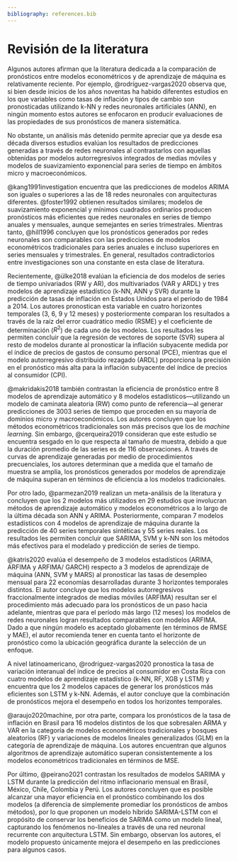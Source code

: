 ```yaml
---
bibliography: references.bib
---
```


# Revisión de la literatura

Algunos autores afirman que la literatura dedicada a la comparación de pronósticos entre modelos econométricos y de aprendizaje de máquina es relativamente reciente. Por ejemplo, @rodríguez-vargas2020 observa que, si bien desde inicios de los años noventas ha habido diferentes estudios en los que variables como tasas de inflación y tipos de cambio son pronosticadas utilizando k-NN y redes neuronales artificiales (ANN), en ningún momento estos autores se enfocaron en producir evaluaciones de las propiedades de sus pronósticos de manera sistemática.

No obstante, un análisis más detenido permite apreciar que ya desde esa década diversos estudios evalúan los resultados de predicciones generadas a través de redes neuronales al contrastarlos con aquellas obtenidas por modelos autorregresivos integrados de medias móviles y modelos de suavizamiento exponencial para series de tiempo en ámbitos micro y macroeconómicos.

@kang1991investigation encuentra que las predicciones de modelos ARIMA son iguales o superiores a las de 18 redes neuronales con arquitecturas diferentes. @foster1992 obtienen resultados similares; modelos de suavizamiento exponencial y mínimos cuadrados ordinarios producen pronósticos más eficientes que redes neuronales en series de tiempo anuales y mensuales, aunque semejantes en series trimestrales. Mientras tanto, @hill1996 concluyen que los pronósticos generados por redes neuronales son comparables con las predicciones de modelos econométricos tradicionales para series anuales e incluso superiores en series mensuales y trimestrales. En general, resultados contradictorios entre investigaciones son una constante en esta clase de literatura.

Recientemente, @ülke2018 evalúan la eficiencia de dos modelos de series de tiempo univariados (RW y AR), dos multivariados (VAR y ARDL) y tres modelos de aprendizaje estadístico (k-NN, ANN y SVR) durante la predicción de tasas de inflación en Estados Unidos para el periodo de 1984 a 2014. Los autores pronostican esta variable en cuatro horizontes temporales (3, 6, 9 y 12 meses) y posteriormente comparan los resultados a través de la raíz del error cuadrático medio (RSME) y el coeficiente de determinación ($R^2$) de cada uno de los modelos. Los resultados les permiten concluir que la regresión de vectores de soporte (SVR) supera al resto de modelos durante al pronosticar la inflación subyacente medida por el índice de precios de gastos de consumo personal (PCE), mientras que el modelo autorregresivo distribuido rezagado (ARDL) proporciona la precisión en el pronóstico más alta para la inflación subyacente del índice de precios al consumidor (CPI).

@makridakis2018 también contrastan la eficiencia de pronóstico entre 8 modelos de aprendizaje automático y 8 modelos estadísticos---utilizando un modelo de caminata aleatoria (RW) como punto de referencia---al generar predicciones de 3003 series de tiempo que proceden en su mayoría de dominios micro y macroeconómicos. Los autores concluyen que los métodos econométricos tradicionales son más precisos que los de *machine learning.* Sin embargo, @cerqueira2019 consideran que este estudio se encuentra sesgado en lo que respecta al tamaño de muestra, debido a que la duración promedio de las series es de 116 observaciones. A través de curvas de aprendizaje generadas por medio de procedimientos precuenciales, los autores determinan que a medida que el tamaño de muestra se amplía, los pronósticos generados por modelos de aprendizaje de máquina superan en términos de eficiencia a los modelos tradicionales.

Por otro lado, @parmezan2019 realizan un meta-análisis de la literatura y concluyen que los 2 modelos más utilizados en 29 estudios que involucran métodos de aprendizaje automático y modelos econométricos a lo largo de la última década son ANN y ARIMA. Posteriormente, comparan 7 modelos estadísticos con 4 modelos de aprendizaje de máquina durante la predicción de 40 series temporales sintéticas y 55 series reales. Los resultados les permiten concluir que SARIMA, SVM y k-NN son los métodos más efectivos para el modelado y predicción de series de tiempo.

@katris2020 evalúa el desempeño de 3 modelos estadísticos (ARIMA, ARFIMA y ARFIMA/ GARCH) respecto a 3 modelos de aprendizaje de máquina (ANN, SVM y MARS) al pronosticar las tasas de desempleo mensual para 22 economías desarrolladas durante 3 horizontes temporales distintos. El autor concluye que los modelos autorregresivos fraccionalmente integrados de medias móviles (ARFIMA) resultan ser el procedimiento más adecuado para los pronósticos de un paso hacia adelante, mientras que para el período más largo (12 meses) los modelos de redes neuronales logran resultados comparables con modelos ARFIMA. Dado a que ningún modelo es aceptado globamente (en términos de RMSE y MAE), el autor recomienda tener en cuenta tanto el horizonte de pronóstico como la ubicación geográfica durante la selección de un enfoque.

A nivel latinoamericano, @rodríguez-vargas2020 pronostica la tasa de variación interanual del índice de precios al consumidor en Costa Rica con cuatro modelos de aprendizaje estadístico (k-NN, RF, XGB y LSTM) y encuentra que los 2 modelos capaces de generar los pronósticos más eficientes son LSTM y k-NN. Además, el autor concluye que la combinación de pronósticos mejora el desempeño en todos los horizontes temporales.

@araujo2020machine, por otra parte, compara los pronósticos de la tasa de inflación en Brasil para 16 modelos distintos de los que sobresalen ARMA y VAR en la categoría de modelos econométricos tradicionales y bosques aleatorios (RF) y variaciones de modelos lineales generalizados (GLM) en la categoría de aprendizaje de máquina. Los autores encuentran que algunos algoritmos de aprendizaje automático superan consistentemente a los modelos econométricos tradicionales en términos de MSE.

Por último, @peirano2021 contrastan los resultados de modelos SARIMA y LSTM durante la predicción del ritmo inflacionario mensual en Brasil, México, Chile, Colombia y Perú. Los autores concluyen que es posible alcanzar una mayor eficiencia en el pronóstico combinando los dos modelos (a diferencia de simplemente promediar los pronósticos de ambos métodos), por lo que proponen un modelo híbrido SARIMA-LSTM con el propósito de conservar los beneficios de SARIMA como un modelo lineal, capturando los fenómenos no-lineales a través de una red neuronal recurrente con arquitectura LSTM. Sin embargo, observan los autores, el modelo propuesto únicamente mejora el desempeño en las predicciones para algunos casos.
